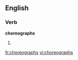 ==English==

===Verb===
'''choreographs'''

# {{third-person singular of|[[choreograph]]}}

[[fr:choreographs]]
[[vi:choreographs]]